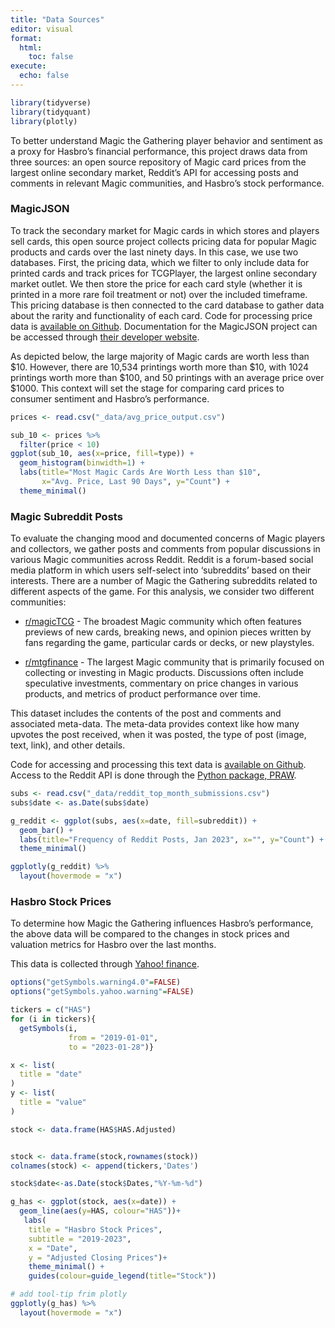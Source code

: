 ```yaml
---
title: "Data Sources"
editor: visual
format:
  html:
    toc: false
execute:
  echo: false
---
```


```r
library(tidyverse)
library(tidyquant)
library(plotly)
```

To better understand Magic the Gathering player behavior and sentiment as a proxy for Hasbro's financial performance, this project draws data from three sources: an open source repository of Magic card prices from the largest online secondary market, Reddit's API for accessing posts and comments in relevant Magic communities, and Hasbro's stock performance.

### MagicJSON

To track the secondary market for Magic cards in which stores and players sell cards, this open source project collects pricing data for popular Magic products and cards over the last ninety days. In this case, we use two databases. First, the pricing data, which we filter to only include data for printed cards and track prices for TCGPlayer, the largest online secondary market outlet. We then store the price for each card style (whether it is printed in a more rare foil treatment or not) over the included timeframe. This pricing database is then connected to the card database to gather data about the rarity and functionality of each card. Code for processing price data is [available on Github](https://github.com/phork37/TimeSeries_Website/blob/main/_analysis/process_prices.ipynb). Documentation for the MagicJSON project can be accessed through [their developer website](https://mtgjson.com).

As depicted below, the large majority of Magic cards are worth less than \$10. However, there are 10,534 printings worth more than \$10, with 1024 printings worth more than \$100, and 50 printings with an average price over \$1000. This context will set the stage for comparing card prices to consumer sentiment and Hasbro's performance.

```r
prices <- read.csv("_data/avg_price_output.csv")

sub_10 <- prices %>%
  filter(price < 10)
ggplot(sub_10, aes(x=price, fill=type)) + 
  geom_histogram(binwidth=1) + 
  labs(title="Most Magic Cards Are Worth Less than $10", 
       x="Avg. Price, Last 90 Days", y="Count") + 
  theme_minimal()

```

### Magic Subreddit Posts

To evaluate the changing mood and documented concerns of Magic players and collectors, we gather posts and comments from popular discussions in various Magic communities across Reddit. Reddit is a forum-based social media platform in which users self-select into 'subreddits' based on their interests. There are a number of Magic the Gathering subreddits related to different aspects of the game. For this analysis, we consider two different communities:

-   [r/magicTCG](https://www.reddit.com/r/magicTCG) - The broadest Magic community which often features previews of new cards, breaking news, and opinion pieces written by fans regarding the game, particular cards or decks, or new playstyles.

-   [r/mtgfinance](https://www.reddit.com/r/mtgfinance/) - The largest Magic community that is primarily focused on collecting or investing in Magic products. Discussions often include speculative investments, commentary on price changes in various products, and metrics of product performance over time.

This dataset includes the contents of the post and comments and associated meta-data. The meta-data provides context like how many upvotes the post received, when it was posted, the type of post (image, text, link), and other details.

Code for accessing and processing this text data is [available on Github](https://github.com/phork37/TimeSeries_Website/tree/main/_analysis). Access to the Reddit API is done through the [Python package, PRAW](https://praw.readthedocs.io/en/stable/).

```r
subs <- read.csv("_data/reddit_top_month_submissions.csv")
subs$date <- as.Date(subs$date)

g_reddit <- ggplot(subs, aes(x=date, fill=subreddit)) + 
  geom_bar() + 
  labs(title="Frequency of Reddit Posts, Jan 2023", x="", y="Count") + 
  theme_minimal()

ggplotly(g_reddit) %>%
  layout(hovermode = "x")
```

### Hasbro Stock Prices

To determine how Magic the Gathering influences Hasbro's performance, the above data will be compared to the changes in stock prices and valuation metrics for Hasbro over the last months.

This data is collected through [Yahoo! finance](https://finance.yahoo.com/quote/HAS?p=HAS).

```r
options("getSymbols.warning4.0"=FALSE)
options("getSymbols.yahoo.warning"=FALSE)

tickers = c("HAS")
for (i in tickers){
  getSymbols(i,
             from = "2019-01-01",
             to = "2023-01-28")}

x <- list(
  title = "date"
)
y <- list(
  title = "value"
)

stock <- data.frame(HAS$HAS.Adjusted)


stock <- data.frame(stock,rownames(stock))
colnames(stock) <- append(tickers,'Dates')

stock$date<-as.Date(stock$Dates,"%Y-%m-%d")

g_has <- ggplot(stock, aes(x=date)) +
  geom_line(aes(y=HAS, colour="HAS"))+
   labs(
    title = "Hasbro Stock Prices",
    subtitle = "2019-2023",
    x = "Date",
    y = "Adjusted Closing Prices")+
    theme_minimal() + 
    guides(colour=guide_legend(title="Stock")) 

# add tool-tip frim plotly
ggplotly(g_has) %>%
  layout(hovermode = "x")
```
